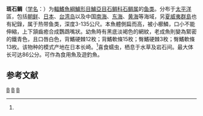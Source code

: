 {{Speciesbox 
| taxon = Oplegnathus punctatus
| status = NE
| status_system = IUCN3.1
| image = Oplegnathus punctatus at Beijing Zoo.JPG
| authority = (Temminck et Schlegel, 1846)<ref name='id7682'>{{cite web| url =http://www.bioinfo.cn/db05/BjdwSpecies.php?action=view&id=7682| title =斑石鲷| work =《中国动物物种编目数据库》| publisher =中国科学院微生物研究所| author =中国科学院动物研究所| accessdate =2009-04-16| deadurl =yes| archiveurl =https://web.archive.org/web/20160305044717/http://www.bioinfo.cn/db05/BjdwSpecies.php?action=view&id=7682| archivedate =2016-03-05}}</ref>
| synonyms = *''Scaradon punctatus'',Temminck & Schlegel, 1844
*''Opleganthus punctatus'',Temminck & Schlegel, 1844
}}
'''斑石鲷'''（[[学名|学名]]：{{lang|la|''Oplegnathus punctatus''}}）为[[輻鰭魚綱|輻鰭魚綱]][[鱸形目|鱸形目]][[鱸亞目|鱸亞目]][[石鲷科|石鲷科]][[石鲷属|石鲷属]]的[[鱼类|鱼类]]。分布于[[太平洋|太平洋]]區，包括[[朝鲜|朝鲜]]、[[日本|日本]]、[[台湾岛|台湾岛]]以及中国[[南海|南海]]、[[东海|东海]]、[[黄海|黄海]]等海域，另[[夏威夷群島|夏威夷群島]]也有紀錄，属于热带鱼类，深度3-135公尺。本魚體側扁而高，被小櫛鱗，口小不能伸縮，上下頷齒癒合成鸚鵡嘴狀。幼魚時有黑底淡褐色的網紋，老成魚則變為緊密的鐵青色，且口唇白色，背鰭硬棘12枚；背鰭軟條15枚；臀鰭硬棘3枚；臀鰭軟條13枚。该物种的模式产地在日本长崎。<ref name='id7682'/>喜食蠕虫，栖息于水草及岩石间。最大体长可达86公分。可作為食用魚及遊釣魚。

== 参考文献 ==
{{reflist}}

{{commons|Oplegnathus punctatus}}
{{Taxonbar|from=Q1842681}}

[[Category:石鲷|B]]
[[Category:石鲷属|B]]
[[Category:食用魚|B]]